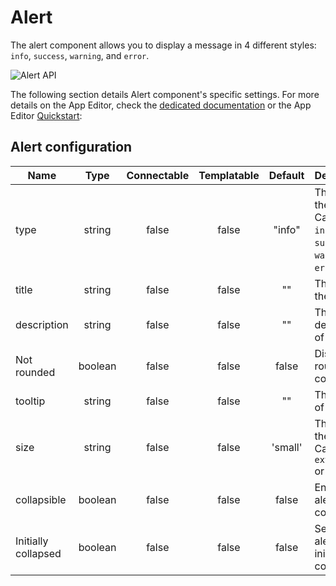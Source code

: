 
# Alert

The alert component allows you to display a message in 4 different styles: `info`, `success`, `warning`, and `error`.

![Alert API](../../assets/apps/4_app_component_library/alert.png.webp)

The following section details Alert component's specific settings. For more details on the App Editor, check the [dedicated documentation](../0_app_editor/index.mdx) or the App Editor [Quickstart](../../getting_started/7_apps_quickstart/index.mdx):

<div class="grid grid-cols-2 gap-6 mb-4">
	<DocCard
		color="orange"
		title="App Editor Documentation"
		description="The app editor is a low-code builder to create custom User Interfaces with a mix of drag-and-drop and code."
		href="/docs/apps/app_editor"
	/>
	<DocCard
		color="orange"
		title="Apps Quickstart"
		description="Learn how to build your first app in a matter of minutes."
		href="/docs/getting_started/apps_quickstart"
	/>
</div>

## Alert configuration

| Name                |  Type   | Connectable | Templatable | Default | Description                                                             |
| ------------------- | :-----: | :---------: | :---------: | :-----: | ----------------------------------------------------------------------- |
| type                | string  |    false    |    false    | "info"  | The type of the alert. Can be `info`, `success`, `warning`, or `error`. |
| title               | string  |    false    |    false    |   ""    | The title of the alert.                                                 |
| description         | string  |    false    |    false    |   ""    | The description of the alert.                                           |
| Not rounded         | boolean |    false    |    false    |  false  | Disable rounded corners.                                                |
| tooltip             | string  |    false    |    false    |   ""    | The tooltip of the alert.                                               |
| size                | string  |    false    |    false    | 'small' | The size of the alert. Can be `extra small` or `small`.                 |
| collapsible         | boolean |    false    |    false    |  false  | Enable the alert to be collapsible.                                     |
| Initially collapsed | boolean |    false    |    false    |  false  | Set the alert to be initially collapsed.                                |
